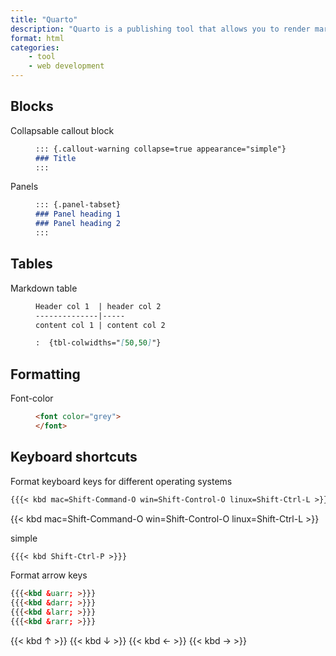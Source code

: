 ```yaml
---
title: "Quarto"
description: "Quarto is a publishing tool that allows you to render markdown documents into websites, documents and presentations. "
format: html
categories:
    - tool
    - web development
---
```




## Blocks

Collapsable callout block 
: ```md
::: {.callout-warning collapse=true appearance="simple"}  
### Title 
:::
```

Panels
: ```md
::: {.panel-tabset}
### Panel heading 1
### Panel heading 2
:::
```

## Tables

Markdown table
:   ``` md
    Header col 1  | header col 2
    --------------|-----
    content col 1 | content col 2

    :  {tbl-colwidths="[50,50]"}
    ```



## Formatting

Font-color
: ```html
<font color="grey">
</font>
```

## Keyboard shortcuts

Format keyboard keys for different operating systems
: 

```md
{{{< kbd mac=Shift-Command-O win=Shift-Control-O linux=Shift-Ctrl-L >}}}
```
{{< kbd mac=Shift-Command-O win=Shift-Control-O linux=Shift-Ctrl-L >}}

simple
: 

```md
{{{< kbd Shift-Ctrl-P >}}}
```

Format arrow keys
: 

```md
{{{<kbd &uarr; >}}}
{{{<kbd &darr; >}}}
{{{<kbd &larr; >}}}
{{{<kbd &rarr; >}}}
```

{{< kbd &uarr; >}} {{< kbd &darr; >}} {{< kbd &larr; >}} {{< kbd &rarr; >}}

